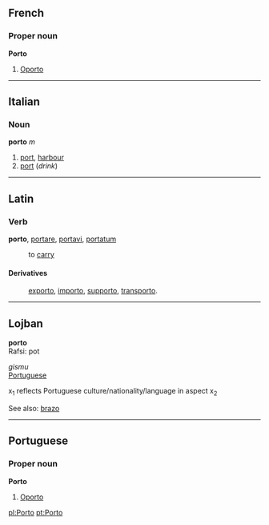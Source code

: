 ==French==
===Proper noun===
'''Porto'''

#[[Oporto]]

----
==Italian==
===Noun===
'''porto''' ''m''

#[[port]], [[harbour]]
#[[port]] (''drink'')

----
==Latin==
===Verb===
'''porto''', [[portare]], [[portavi]], [[portatum]]

: to [[carry]]

====Derivatives====
: [[exporto]], [[importo]], [[supporto]], [[transporto]].

----
==Lojban==
'''porto'''<br>
Rafsi: pot

''gismu''<br>
[[Portuguese]]

x<sub>1</sub> reflects Portuguese culture/nationality/language in aspect x<sub>2</sub>

See also: [[brazo]]

----
==Portuguese==
===Proper noun===
'''Porto'''

#[[Oporto]]

[[pl:Porto]]
[[pt:Porto]]